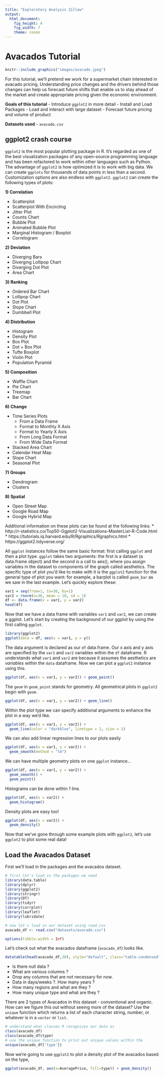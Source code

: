```yaml
---
title: "Exploratory Analysis Zillow"
output:
  html_document:
    fig_height: 4
    fig_width: 7
    theme: cosmo
---
```

# Avacados Tutorial

```r
knitr::include_graphics("images/avacado.jpeg")  
```

For this tutorial, we'll pretend we work for a supermarket chain interested in avacado pricing. Understanding price changes and the drivers behind those changes can help us forecast future shifts that enable us to stay ahead of the market and create appropriate pricing given the economic environment. 

**Goals of this tutorial**
 - Introduce `ggplot2` in more detail
 - Install and Load Packages 
 - Load and interact with large dataset
 - Forecast future pricing and volume of product
 
**Datasets used**
- `avacado.csv`

## ggplot2 crash course

`ggplot2` is the most popular plotting package in R. It's regarded as one of the best visualization packages of any open-source programming language and has been refactored to work within other languages such as Python. The advantage of `ggplot2` is how optimized it is to work with big data. We can create `ggplots` for thousands of data points in less than a second. Customization options are also endless with `ggplot2`. `ggplot2` can create the following types of plots:

**1) Correlation**

* Scatterplot
* Scatterplot With Encircling
* Jitter Plot
* Counts Chart
* Bubble Plot
* Animated Bubble Plot
* Marginal Histogram / Boxplot
* Correlogram

**2) Deviation**

* Diverging Bars
* Diverging Lollipop Chart
* Diverging Dot Plot
* Area Chart

**3) Ranking**

* Ordered Bar Chart
* Lollipop Chart
* Dot Plot
* Slope Chart
* Dumbbell Plot

**4) Distribution**

* Histogram
* Density Plot
* Box Plot
* Dot + Box Plot
* Tufte Boxplot
* Violin Plot
* Population Pyramid

**5) Composition**

* Waffle Chart
* Pie Chart
* Treemap
* Bar Chart

**6) Change**

* Time Series Plots
  + From a Data Frame
  + Format to Monthly X Axis
  + Format to Yearly X Axis
  + From Long Data Format
  + From Wide Data Format
* Stacked Area Chart
* Calendar Heat Map
* Slope Chart
* Seasonal Plot

**7) Groups**

* Dendrogram
* Clusters

**8) Spatial**

* Open Street Map
* Google Road Map
* Google Hybrid Map

Additional information on these plots can be found at the following links:
* http://r-statistics.co/Top50-Ggplot2-Visualizations-MasterList-R-Code.html
* https://tutorials.iq.harvard.edu/R/Rgraphics/Rgraphics.html
* https://ggplot2.tidyverse.org/

All `ggplot` instances follow the same basic format: first calling `ggplot` and then a plot type. `ggplot` takes two arguments: the first is a dataset (a data.frame object) and the second is a call to aes(), where you assign variables in the dataset to components of the graph called aesthetics. The specific type of plot you'd like to make with it is the `ggplot2` function for the general type of plot you want: for example, a barplot is called `geom_bar` as we saw in the last example. Let's quickly explore these:

```r
var1 = seq(from=1, to=30, by=1)
var2 = rnorm(n=30, mean = 10, sd = 1)
df <- data.frame(x = var1, y = var2)
head(df)
```

Now that we have a data frame with variables `var1` and `var2`, we can create a ggplot. Let's start by creating the background of our ggplot by using the first calling `ggplot`. 

```r
library(ggplot2)
ggplot(data = df, aes(x = var1, y = y))
```

The data argument is declared as our `df` data.frame. Our x axis and y axis are specified by the `var1` and `var2` variables within the `df` dataframe. R understands what `var1` and `var2` are because it assumes the aesthetics are *variables within* the `data` dataframe. Now we can plot a `ggplot2` instance using this.

```r
ggplot(df, aes(x = var1, y = var2)) + geom_point()
```

The `geom` in `geom_point` stands for geometry. All geometrical plots in `ggplot2` begin with `geom`. 

```r
ggplot(df, aes(x = var1, y = var2)) + geom_line()
```

Within the plot type we can specify additional arguments to enhance the plot in a way we'd like.

```r
ggplot(df, aes(x = var1, y = var2)) +
  geom_line(color = "darkblue", linetype = 2, size = 1)
```

We can also add linear regression lines to our plots easily

```r
ggplot(df, aes(x = var1, y = var2)) +
  geom_smooth(method = "lm")
```

We can have multiple geometry plots on one `ggplot` instance...

```r
ggplot(df, aes(x = var1, y = var2)) +
  geom_smooth() +
  geom_point()
```

Histograms can be done within 1 line.

```r
ggplot(df, aes(x = var2)) +
  geom_histogram()
```

Density plots are easy too!

```r
ggplot(df, aes(x = var2)) +
  geom_density()
```

Now that we've gone through some example plots with `ggplot2`, let's use `ggplot2` to plot some real data!


## Load the Avacados Dataset

First we'll load in the packages and the avacados dataset. 

```r
# first let's load in the packages we need
library(data.table)
library(dplyr)
library(ggplot2)
library(stringr)
library(DT)
library(tidyr)
library(corrplot)
library(leaflet)
library(lubridate)

# now let's load in our dataset using read.csv
avacado_df <- read.csv("datasets/avocado.csv")

```

```r
options(tibble.width = Inf)
```

Let's check out what the avacados dataframe (`avacado_df`) looks like.

```r
datatable(head(avacado_df,30), style="default", class="table-condensed", options = list(dom = 'tp',scrollX = TRUE))
```

* Is there null data ?
* What are various columns ?
* Drop any columns that are not necessary for now.
* Data in days/weeks ?. How many years ?
* How many regions and what are they ?
* How many unique type and what are they ?


There are 2 types of Avacados in this dataset - conventional and organic. How can we figure this out without seeing more of the dataset? Use the `unique` function which returns a list of each character string, number, or whatever is in a `vector` or `list`. 

```r
# understand what classes R recognizes our data as
class(avacado_df)
class(avacado_df$type)
# use the unique function to print out unique values within the 
unique(avacado_df['type'])

```
Now we're going to use `ggplot2` to plot a density plot of the avacados based on the type, 

```r
ggplot(avacado_df, aes(x=AveragePrice, fill=type)) + geom_density() 
```
